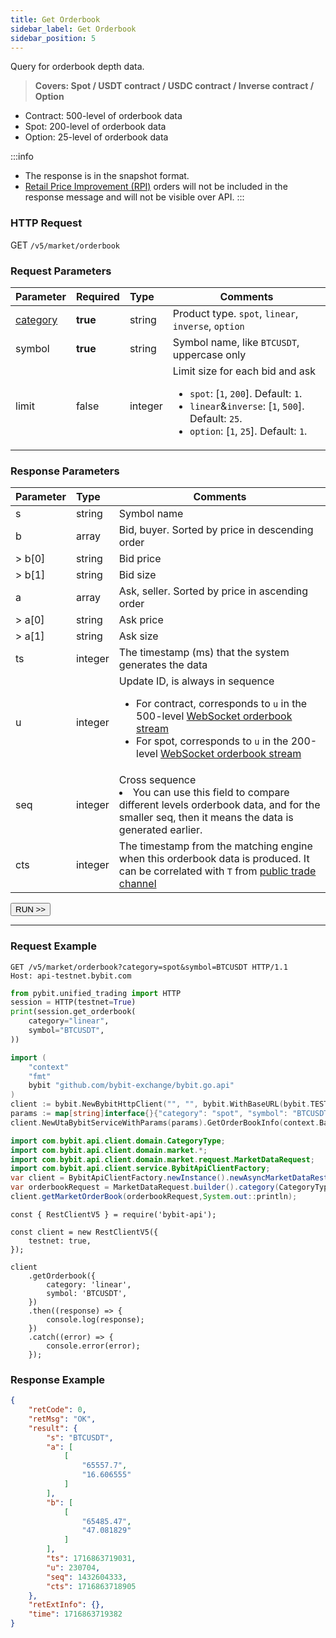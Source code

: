```yaml
---
title: Get Orderbook
sidebar_label: Get Orderbook
sidebar_position: 5
---
```


Query for orderbook depth data.
> **Covers: Spot / USDT contract / USDC contract / Inverse contract / Option**

* Contract: 500-level of orderbook data
* Spot: 200-level of orderbook data
* Option: 25-level of orderbook data

:::info
* The response is in the snapshot format.
* [Retail Price Improvement (RPI)](https://www.bybit.com/en/help-center/article/Retail-Price-Improvement-RPI-Order) orders will not be included in the response message and will not be visible over API.
:::

### HTTP Request
GET `/v5/market/orderbook`

### Request Parameters
| Parameter | Required | Type | Comments|
|:----- |:-------|:-----|------ |
|[category](../enum#category) |**true** |string |Product type. `spot`, `linear`, `inverse`, `option` |
|symbol |**true** |string |Symbol name, like `BTCUSDT`, uppercase only|
|limit |false |integer |Limit size for each bid and ask<ul><li>`spot`: [`1`, `200`]. Default: `1`.</li><li>`linear`&`inverse`: [`1`, `500`]. Default: `25`.</li><li>`option`: [`1`, `25`]. Default: `1`.</li></ul>|

### Response Parameters
| Parameter | Type | Comments|
|:----- |:-----|----- |
|s |string |Symbol name |
|b |array |Bid, buyer. Sorted by price in descending order |
|> b[0] |string |Bid price |
|> b[1] |string |Bid size |
|a |array |Ask, seller. Sorted by price in ascending order |
|> a[0] |string |Ask price |
|> a[1] |string |Ask size |
|ts |integer |The timestamp (ms) that the system generates the data |
|u |integer |Update ID, is always in sequence<ul><li>For contract, corresponds to `u` in the 500-level [WebSocket orderbook stream](https://bybit-exchange.github.io/docs/v5/websocket/public/orderbook)</li><li>For spot, corresponds to `u` in the 200-level [WebSocket orderbook stream](https://bybit-exchange.github.io/docs/v5/websocket/public/orderbook)</li></ul> |
|seq |integer |Cross sequence <li>You can use this field to compare different levels orderbook data, and for the smaller seq, then it means the data is generated earlier. </li>|
|cts |integer |The timestamp from the matching engine when this orderbook data is produced. It can be correlated with `T` from [public trade channel](../websocket/public/trade#)|

<a href="/api-explorer/v5/market/orderbook"><Button>RUN >></Button></a>

---

### Request Example

<Tabs groupId="programming-languages">
<TabItem value="http" label="HTTP">

```http
GET /v5/market/orderbook?category=spot&symbol=BTCUSDT HTTP/1.1
Host: api-testnet.bybit.com
```

</TabItem>
<TabItem value="python" label="Python">

```python
from pybit.unified_trading import HTTP
session = HTTP(testnet=True)
print(session.get_orderbook(
    category="linear",
    symbol="BTCUSDT",
))
```

</TabItem>
<TabItem value="Go" label="Go">

```go
import (
	"context"
	"fmt"
	bybit "github.com/bybit-exchange/bybit.go.api"
)
client := bybit.NewBybitHttpClient("", "", bybit.WithBaseURL(bybit.TESTNET))
params := map[string]interface{}{"category": "spot", "symbol": "BTCUSDT"}
client.NewUtaBybitServiceWithParams(params).GetOrderBookInfo(context.Background())
```

</TabItem>
<TabItem value="java" label="Java">

```java
import com.bybit.api.client.domain.CategoryType;
import com.bybit.api.client.domain.market.*;
import com.bybit.api.client.domain.market.request.MarketDataRequest;
import com.bybit.api.client.service.BybitApiClientFactory;
var client = BybitApiClientFactory.newInstance().newAsyncMarketDataRestClient();
var orderbookRequest = MarketDataRequest.builder().category(CategoryType.SPOT).symbol("BTCUSDT").build();
client.getMarketOrderBook(orderbookRequest,System.out::println);
```

</TabItem>
<TabItem value="Node" label="Node.js">

```n4js
const { RestClientV5 } = require('bybit-api');

const client = new RestClientV5({
    testnet: true,
});

client
    .getOrderbook({
        category: 'linear',
        symbol: 'BTCUSDT',
    })
    .then((response) => {
        console.log(response);
    })
    .catch((error) => {
        console.error(error);
    });
```

</TabItem>
</Tabs>

### Response Example

```json
{
    "retCode": 0,
    "retMsg": "OK",
    "result": {
        "s": "BTCUSDT",
        "a": [
            [
                "65557.7",
                "16.606555"
            ]
        ],
        "b": [
            [
                "65485.47",
                "47.081829"
            ]
        ],
        "ts": 1716863719031,
        "u": 230704,
        "seq": 1432604333,
        "cts": 1716863718905
    },
    "retExtInfo": {},
    "time": 1716863719382
}
```

